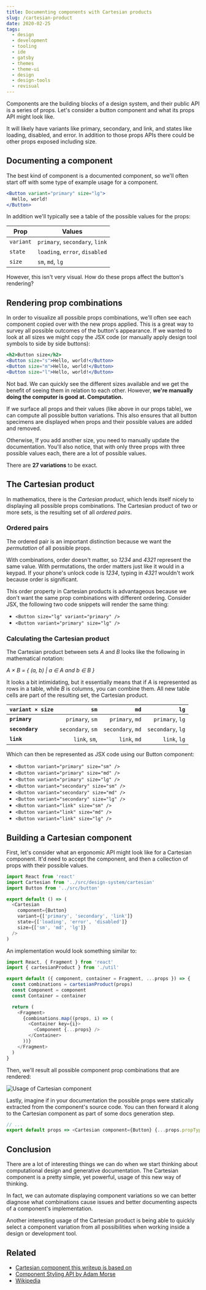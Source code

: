 ```yaml
---
title: Documenting components with Cartesian products
slug: /cartesian-product
date: 2020-02-25
tags:
  - design
  - development
  - tooling
  - ide
  - gatsby
  - themes
  - theme-ui
  - design
  - design-tools
  - revisual
---
```


Components are the building blocks of a design system, and their public API is a series of props.
Let's consider a button component and what its props API might look like.

It will likely have variants like primary, secondary, and link, and states like loading, disabled,
and error. In addition to those props APIs there could be other props exposed including size.

## Documenting a component

The best kind of component is a documented component, so we'll often start off with some
type of example usage for a component.

```jsx
<Button variant="primary" size="lg">
  Hello, world!
</Button>
```

In addition we'll typically see a table of the possible values for the props:

| Prop      | Values                         |
| --------- | ------------------------------ |
| `variant` | `primary`, `secondary`, `link` |
| `state`   | `loading`, `error`, `disabled` |
| `size`    | `sm`, `md`, `lg`               |

However, this isn't very visual. How do these props affect the button's rendering?

## Rendering prop combinations

In order to visualize all possible props combinations, we'll often see each component copied over with
the new props applied. This is a great way to survey all possible outcomes of the button's appearance.
If we wanted to look at all sizes we might copy the JSX code (or manually apply design tool symbols
to side by side buttons):

```jsx
<h2>Button size</h2>
<Button size="s">Hello, world!</Button>
<Button size="m">Hello, world!</Button>
<Button size="l">Hello, world!</Button>
```

Not bad. We can quickly see the different sizes available and we get the benefit of seeing them in relation
to each other. However, **we're manually doing the computer is good at. Computation.**

If we surface all props and their values (like above in our props table), we can compute all possible
button variations. This also ensures that all button specimens are displayed when props and their
possible values are added and removed.

Otherwise, If you add another size, you need to manually update the documentation. You'll also notice, that
with only three props with three possible values each, there are a lot of possible values.

There are **27 variations** to be exact.

## The Cartesian product

In mathematics, there is the _Cartesian product_, which lends itself nicely to displaying all possible
props combinations. The Cartesian product of two or more sets, is the resulting set of all _ordered pairs_.

### Ordered pairs

The ordered pair is an important distinction because we want the _permutation_ of all possible props.

With combinations, order doesn't matter, so _1234_ and _4321_ represent the same value. With permutations, the
order matters just like it would in a keypad. If your phone's unlock code is _1234_, typing in _4321_
wouldn't work because order is significant.

This order property in Cartesian products is advantageous because we don't want the same prop combinations
with different ordering. Consider JSX, the following two code snippets will render the same thing:

- `<Button size="lg" variant="primary" />`
- `<Button variant="primary" size="lg" />`

### Calculating the Cartesian product

The Cartesian product between sets _A_ and _B_ looks like the following in mathematical notation:

_A × B = { (a, b) | a ∈ A and b ∈ B }_

It looks a bit intimidating, but it essentially means that if _A_ is represented as rows in
a table, while _B_ is columns, you can combine them. All new table cells are part of the
resulting set, the Cartesian product.

| `variant × size` |              `sm` |              `md` |              `lg` |
| ---------------- | ----------------: | ----------------: | ----------------: |
| **`primary`**    |   `primary`, `sm` |   `primary`, `md` |   `primary`, `lg` |
| **`secondary`**  | `secondary`, `sm` | `secondary`, `md` | `secondary`, `lg` |
| **`link`**       |     `link`, `sm`, |      `link`, `md` |      `link`, `lg` |

Which can then be represented as JSX code using our Button component:

- `<Button variant="primary" size="sm" />`
- `<Button variant="primary" size="md" />`
- `<Button variant="primary" size="lg" />`
- `<Button variant="secondary" size="sm" />`
- `<Button variant="secondary" size="md" />`
- `<Button variant="secondary" size="lg" />`
- `<Button variant="link" size="sm" />`
- `<Button variant="link" size="md" />`
- `<Button variant="link" size="lg" />`

## Building a Cartesian component

First, let's consider what an ergonomic API might look like
for a Cartesian component. It'd need to accept the component,
and then a collection of props with their possible values.

```js
import React from 'react'
import Cartesian from '../src/design-system/cartesian'
import Button from '../src/button'

export default () => (
  <Cartesian
    component={Button}
    variant={['primary', 'secondary', 'link']}
    state={['loading', 'error', 'disabled']}
    size={['sm', 'md', 'lg']}
  />
)
```

An implementation would look something similar to:

```js
import React, { Fragment } from 'react'
import { cartesianProduct } from './util'

export default ({ component, container = Fragment, ...props }) => {
  const combinations = cartesianProduct(props)
  const Component = component
  const Container = container

  return (
    <Fragment>
      {combinations.map((props, i) => (
        <Container key={i}>
          <Component {...props} />
        </Container>
      ))}
    </Fragment>
  )
}
```

Then, we'll result all possible component prop combinations that are rendered:

![Usage of Cartesian component](https://user-images.githubusercontent.com/1424573/75268745-233b3000-57b5-11ea-96b3-60d79a582b25.png)

Lastly, imagine if in your documentation the possible props were statically extracted
from the component's source code. You can then forward it along to the Cartesian component
as part of some docs generation step.

```js
// ...
export default props => <Cartesian component={Button} {...props.propTypes} />
```

## Conclusion

There are a lot of interesting things we can do when we start thinking about computational design
and generative documentation. The Cartesian component is a pretty simple, yet powerful, usage of
this new way of thinking.

In fact, we can automate displaying component variations so we can better diagnose what combinations
cause issues and better documenting aspects of a component's implementation.

Another interesting usage of the Cartesian product is being able to quickly select a component
variation from all possibilities when working inside a design or development tool.

## Related

- [Cartesian component this writeup is based on](https://github.com/c8r/kit#cartesian)
- [Component Styling API by Adam Morse](http://mrmrs.cc/writing/component-styling-api/)
- [Wikipedia](https://en.wikipedia.org/wiki/Cartesian_product)
